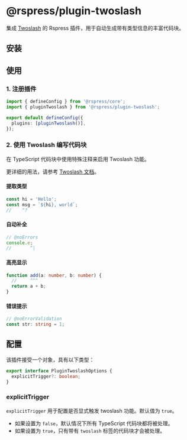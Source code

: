 # @rspress/plugin-twoslash <SourceCode href="https://github.com/web-infra-dev/rspress/tree/main/packages/plugin-twoslash" />


集成 [Twoslash](https://github.com/twoslashes/twoslash) 的 Rspress 插件，用于自动生成带有类型信息的丰富代码块。

## 安装

<PackageManagerTabs command="add @rspress/plugin-twoslash -D" />

## 使用

### 1. 注册插件

```ts title="rspress.config.ts"
import { defineConfig } from '@rspress/core';
import { pluginTwoslash } from '@rspress/plugin-twoslash';

export default defineConfig({
  plugins: [pluginTwoslash()],
});
```

### 2. 使用 Twoslash 编写代码块

在 TypeScript 代码块中使用特殊注释来启用 Twoslash 功能。

更详细的用法，请参考 [Twoslash 文档](https://twoslash.netlify.app/guide/)。

#### 提取类型

```ts
const hi = 'Hello';
const msg = `${hi}, world`;
//    ^?
```

#### 自动补全

```ts
// @noErrors
console.e;
//       ^|
```

#### 高亮显示

```ts
function add(a: number, b: number) {
  //     ^^^
  return a + b;
}
```

#### 错误提示

```ts
// @noErrorValidation
const str: string = 1;
```

## 配置

该插件接受一个对象，具有以下类型：

```ts
export interface PluginTwoslashOptions {
  explicitTrigger?: boolean;
}
```

### explicitTrigger

`explicitTrigger` 用于配置是否显式触发 twoslash 功能。默认值为 `true`。

- 如果设置为 `false`，默认情况下所有 TypeScript 代码块都将被处理。
- 如果设置为 `true`，只有带有 `twoslash` 标签的代码块才会被处理。

